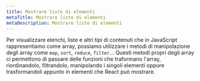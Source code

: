 ```yaml
---
title: Mostrare liste di elementi
metaTitle: Mostrare liste di elementi
metaDescription: Mostrare liste di elementi
---
```


Per visualizzare elenchi, liste e altri tipi di contenuti che in JavaScript rappresentiamo come array, possiamo utilizzare i metodi di manipolazione degli array come `map`, `sort`, `reduce`, `filter`... Questi metodi propri degli array ci permettono di passare delle funzioni che traformano l'array, riordinandolo, filtrandolo, manipolando i singoli elementi oppure trasformandoli appunto in elementi che React può mostrare.